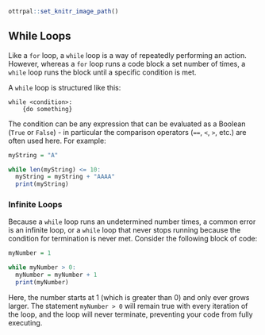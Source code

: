 ```r
ottrpal::set_knitr_image_path()
```

## While Loops 

Like a `for` loop, a `while` loop is a way of repeatedly performing an action. However, whereas a `for` loop runs a code block a set number of times, a `while` loop runs the block until a specific condition is met. 

A `while` loop is structured like this:

```
while <condition>:
    {do something}
```

The condition can be any expression that can be evaluated as a Boolean (`True` or `False`) - in particular the comparison operators (`==`, `<`, `>`, etc.) are often used here. For example: 

```r
myString = "A"

while len(myString) <= 10:
  myString = myString + "AAAA"
  print(myString)
```

### Infinite Loops

Because a `while` loop runs an undetermined number times, a common error is an infinite loop, or a `while` loop that never stops running because the condition for termination is never met. Consider the following block of code: 

```r
myNumber = 1 

while myNumber > 0:
  myNumber = myNumber + 1
  print(myNumber)
```

Here, the number starts at 1 (which is greater than 0) and only ever grows larger. The statement `myNumber > 0` will remain true with every iteration of the loop, and the loop will never terminate, preventing your code from fully executing.














